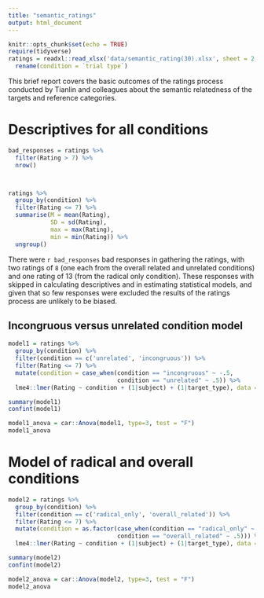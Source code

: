 ```yaml
---
title: "semantic_ratings"
output: html_document
---
```


```r
knitr::opts_chunk$set(echo = TRUE)
require(tidyverse)
ratings = readxl::read_xlsx('data/semantic_rating(30).xlsx', sheet = 2, col_names = T) %>% 
  rename(condition = `trial type`)
```


This brief report covers the basic outcomes of the ratings process conducted by Tianlin and colleagues about the semantic relatedness of the targets and reference categories.

# Descriptives for all conditions

```r
bad_responses = ratings %>% 
  filter(Rating > 7) %>% 
  nrow()



ratings %>% 
  group_by(condition) %>% 
  filter(Rating <= 7) %>% 
  summarise(M = mean(Rating),
            SD = sd(Rating),
            max = max(Rating),
            min = min(Rating)) %>% 
  ungroup()

```

There were `r bad_responses` bad responses in gathering the ratings, with two ratings of `8` (one each from the overall related and unrelated conditions) and one rating of 13 (from the radical only condition). These responses with skipped in calculating descriptives and in estimating statistical models, and given that so few responses were excluded the results of the ratings process are unlikely to be biased.

## Incongruous versus unrelated condition model

```r

model1 = ratings %>% 
  group_by(condition) %>% 
  filter(condition == c('unrelated', 'incongruous')) %>% 
  filter(Rating <= 7) %>% 
  mutate(condition = case_when(condition == "incongruous" ~ -.5,
                               condition == "unrelated" ~ .5)) %>% 
  lme4::lmer(Rating ~ condition + (1|subject) + (1|target_type), data = .)

summary(model1)
confint(model1)

model1_anova = car::Anova(model1, type=3, test = "F")
model1_anova
```

# Model of radical and overall conditions
```r


model2 = ratings %>% 
  group_by(condition) %>% 
  filter(condition == c('radical_only', 'overall_related')) %>% 
  filter(Rating <= 7) %>% 
  mutate(condition = as.factor(case_when(condition == "radical_only" ~ -.5,
                               condition == "overall_related" ~ .5))) %>% 
  lme4::lmer(Rating ~ condition + (1|subject) + (1|target_type), data = .)

summary(model2)
confint(model2)

model2_anova = car::Anova(model2, type=3, test = "F")
model2_anova

```